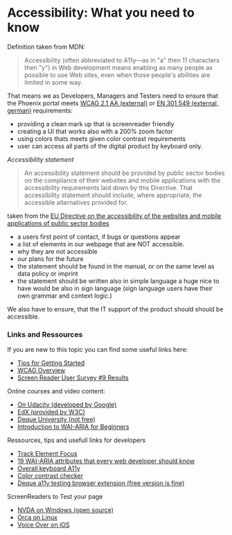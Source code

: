 
<Meta title="Introduction/Accessibility" />

# Accessibility: What you need to know

Definition taken from MDN:

> Accessibility (often abbreviated to A11y—as in "a" then 11 characters then "y") in Web development means enabling as many people as possible to use Web sites, even when those people's abilities are limited in some way.

That means we as Developers, Managers and Testers need to ensure that the Phoenix portal meets [WCAG 2.1 AA (external)](https://www.w3.org/TR/WCAG21/) or [EN 301 549 (external, german)](https://www.bundesfachstelle-barrierefreiheit.de/SharedDocs/Kurzmeldungen/DE/neue-version-der-en-301-549.html) requirements:

- providing a clean mark up that is screenreader friendly
- creating a UI that works also with a 200% zoom factor
- using colors thats meets given color contrast requirements
- user can access all parts of the digital product by keyboard only.

*Accessibility statement*
> An accessibility statement should be provided by public sector bodies on the compliance of their websites and
> mobile applications with the accessibility requirements laid down by this Directive. That accessibility statement
> should include, where appropriate, the accessible alternatives provided for.

taken from the [EU Directive on the accessibility of the websites and mobile applications of public sector bodies](https://eur-lex.europa.eu/eli/dir/2016/2102/oj)

- a users first point of contact, if bugs or questions appear
- a list of elements in our webpage that are NOT accessible.
- why they are not accessible
- our plans for the future
- the statement should be found in the manual, or on the same level as data policy or imprint
- the statement should be written also in simple language a huge nice to have would be also in sign language (sign language users have their own grammar and context logic.)

We also have to ensure, that the IT support of the product should should be accessible.

### Links and Ressources

If you are new to this topic you can find some useful links here:
- [Tips for Getting Started](https://www.w3.org/WAI/tips/)
- [WCAG Overview](https://www.w3.org/WAI/standards-guidelines/wcag/)
- [Screen Reader User Survey #9 Results](https://webaim.org/projects/screenreadersurvey9/?fbclid=IwAR2xi4i5pqWkizCC8taVeKxXQTOpLAEcSE06wXGB-DF8hSPl5-YvhhzqkiE)

Online courses and video content:
- [On Udacity (developed by Google)](https://www.udacity.com/course/web-accessibility--ud891)
- [EdX (provided by W3C)](https://www.edx.org/course/web-accessibility-introduction)
- [Deque University (not free)](https://dequeuniversity.com/)
- [Introduction to WAI-ARIA for Beginners](https://www.udemy.com/course/introduction-to-wai-aria-for-beginners/?referralCode=ABF7EAB6B17E453FB406)

Ressources, tips and usefull links for developers
- [Track Element Focus](https://developer.chrome.com/docs/devtools/accessibility/focus/)
- [19 WAI-ARIA attributes that every web developer should know](https://www.davidmacd.com/blog/wai-aria-accessbility-for-average-web-developers.html)
- [Overall keyboard A11y](https://webaim.org/techniques/keyboard/)
- [Color contrast checker](https://color-contrast-checker.deque.com/)
- [Deque a11y testing browser extension (free version is fine)](https://www.deque.com/axe/devtools/chrome-browser-extension/)

ScreenReaders to Test your page
- [NVDA on Windows (open source)](https://www.nvaccess.org/download/)
- [Orca on Linux](https://help.gnome.org/users/orca/stable/index.html.en)
- [Voice Over on iOS](https://support.apple.com/de-de/guide/voiceover/vo2682/mac)
